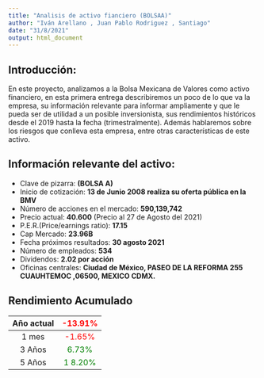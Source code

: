 ```yaml
---
title: "Analisis de activo fianciero (BOLSAA)"
author: "Iván Arellano , Juan Pablo Rodriguez , Santiago"
date: "31/8/2021"
output: html_document
---
```



## **Introducción:** 
En este proyecto, analizamos a la Bolsa Mexicana de Valores como activo financiero, en esta primera entrega describiremos un poco de lo que va la empresa, su información relevante para informar ampliamente y que le pueda ser de utilidad a un posible inversionista, sus rendimientos históricos desde el 2019 hasta la fecha (trimestralmente). Además hablaremos sobre los riesgos que conlleva esta empresa, entre otras características de este activo. 

## **Información relevante del activo:** 

- Clave de pizarra:  **(BOLSA A)**
- Inicio de cotización:  **13 de Junio 2008 realiza su oferta pública en la BMV**
- Número de acciones en el mercado: **590,139,742**
- Precio actual: **40.600** (Precio al 27 de Agosto del 2021) 
- P.E.R.(Price/earnings ratio): **17.15**
- Cap Mercado: **23.96B**
- Fecha próximos resultados: **30 agosto 2021**
- Número de empleados: **534**
- Dividendos: **2.02 por acción** 
- Oficinas centrales: **Ciudad de México, PASEO DE LA REFORMA 255 CUAUHTEMOC ,06500, MEXICO CDMX.**



## Rendimiento Acumulado

| Año actual |<font color = red>    -13.91% |
|:----------:|:----------------------------:|
| 1 mes      | <font color = red>   -1.65%  |
| 3 Años     | <font color = green> 6.73%   |
| 5 Años     | <font color = green>1 8.20%  |






